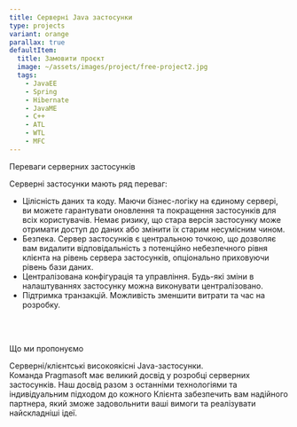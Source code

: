 ```yaml
---
title: Серверні Java застосунки
type: projects
variant: orange
parallax: true
defaultItem:
  title: Замовити проєкт
  image: ~/assets/images/project/free-project2.jpg
  tags: 
    - JavaEE
    - Spring
    - Hibernate
    - JavaME
    - C++
    - ATL
    - WTL
    - MFC
---
```

<p class="uppercase">Переваги серверних застосунків</p>
<p>Серверні застосунки мають ряд переваг:</p>
<ul class="list-disc px-6">
  <li>Цілісність даних та коду. Маючи бізнес-логіку на єдиному сервері, ви можете гарантувати оновлення та покращення застосунків для всіх користувачів. Немає ризику, що стара версія застосунку може отримати доступ до даних або змінити їх старим несумісним чином.</li>
  <li>Безпека. Сервер застосунків є центральною точкою, що дозволяє вам видалити відповідальність з потенційно небезпечного рівня клієнта на рівень сервера застосунків, опціонально приховуючи рівень бази даних.</li>
  <li>Централізована конфігурація та управління. Будь-які зміни в налаштуваннях застосунку можна виконувати централізовано.</li>
  <li>Підтримка транзакцій. Можливість зменшити витрати та час на розробку.</li>
</ul>
<br /><br />

<p class="uppercase">Що ми пропонуємо</p>
<p>Серверні/клієнтські високоякісні Java-застосунки.<br />
Команда Pragmasoft має великий досвід у розробці серверних застосунків. Наш досвід разом з останніми технологіями та індивідуальним підходом до кожного Клієнта забезпечить вам надійного партнера, який зможе задовольнити ваші вимоги та реалізувати найскладніші ідеї.</p>
